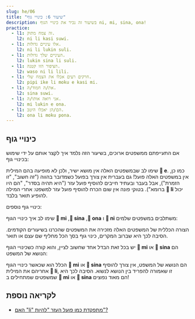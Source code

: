```yaml
---
slug: he/06
title: "שיעור 6: כינויי גוף"
description: בשיעור זה נכיר את כינויי הגוף ni, mi, sina, ona!
practice:
  - l1: זה צמח מתוק.
    l2: ni li kasi suwi.
  - l1: אלו עיניים גדולות.
    l2: ni li lukin suli.
  - l1: העיניים שלך גדולות.
    l2: lukin sina li suli.
  - l1: הציפור הזו קטנה.
    l2: waso ni li lili.
  - l1: חרקים רעים אכלו את הצמח שלי.
    l2: pipi ike li moku e kasi mi.
  - l1: את/ה חמוד/ה.
    l2: sina suwi.
  - l1: אני רואה אותו/ה.
    l2: mi lukin e ona.
  - l1: הם/הן יאכלו היטב.
    l2: ona li moku pona.
---
```




## כינויי גוף

אם התעייפתם ממשפטים ארוכים, בשיעור הזה נלמד איך לקצר אותם על ידי שימוש בכינויי גוף:

<List>
  <Word sl="ni" m="זה, הזה" />
  <Sentence sl="ni li soweli." m="זה בעל חיים." />
  <Sentence sl="ni li kasi." m="זה צמח." />
  <Sentence sl="ni li soweli suwi." m="זו חיה חמודה." />
  <Sentence sl="ni li suli." m="זה חשוב." />
  <Sentence sl="ni li pona wawa." m="זה נפלא." />
</List>

שימו לב שבמשפטים האלה אין מושא ישיר, ולכן לא מופיעה בהם המילית  **󱤉 e**. כמו כן, אין במשפטים האלה פועל! גם בעברית אין צורך בפועל כשמדובר בהווה ("זה חשוב", "זו הזמרת"), אבל בעבר ובעתיד חייבים להוסיף פועל עזר ("היא תהיה בסדר", "הם היו ברומא"). בטוקי פונה אין שום הכרח להוסיף פועל עזר למשפט: אחרי המילה **󱤧 li** יכול להופיע תואר בלבד.

כינויי גוף נוספים:

<List>
  <Word sl="mi" m="אני, אנחנו, שלי, שלנו" />
  <Word sl="sina" m="את, אתה, אתם, אתן, שלך, שלכם, שלכן" />
  <Word sl="ona" m="הוא, היא, הם, הן, שלה, שלו, שלהם, שלהן" />
</List>

שימו לב איך כינויי הגוף **󱤴 mi** ,**󱥞 sina** ,**󱥆 ona** ו **󱥁 ni** משתלבים במשפטים שלמים:

<List>
  <Sentence sl="kasi ni li suli." m="הצמח הזה גדול." />
  <Sentence sl="sona sina li wawa." m="הידע שלך עצום." />
  <Sentence sl="pipi ni li pipi mi." m="החרק הזה הוא החרק שלי." />
  <Sentence sl="waso sina li lukin e mi." m="הציפור שלך רואה אותי." />
  <Sentence sl="waso li moku e pipi ni." m="הציפור אוכלת את החרק הזה." />
  <Sentence sl="soweli mi li moku e kasi ona." m="החיה שלי אוכלת את הצמח שלו." />
</List>

הצורה הכללית של המשפטים האלה מזכירה את המשפטים שהכרנו בשיעורים הקודמים. הסיבה לכך היא שברוב המקרים, כינוי גוף בסך הכל מחליף שם עצם או תואר. 

יש בכל זאת הבדל אחד שחשוב לציין, והוא קורה כשכינויי הגוף **󱤴 mi** או **󱥞 sina** הם הנושא של המשפט:

<List>
  <Sentence sl="mi wawa." m="אני חזק/ה." />
  <Sentence sl="sina lukin e moku." m="את/ה רואה אוכל." />
  <Sentence sl="mi sona e kasi suli." m="אני מכיר/ה את הצמח הגדול." />
  <Sentence sl="sina sona e suli kasi." m="את/ה יודע/ת את הגודל של הצמח." />
</List>

הכלל הוא שכאשר כינויי הגוף **󱤴 mi** או **󱥞 sina** הם הנושא של המשפט, אין צורך להוסיף אחריהם את המילית **󱤧 li**, זו שאמורה להפריד בין הנושא לנשוא. הסיבה לכך היא שמשפטים שמתחילים ב **󱤴 mi**  או **󱥞 sina** הם מאוד נפוצים!

<Practice exercises={frontmatter.practice} />

## לקריאה נוספת
* [האם "li" מתפקדת כמו פועל העזר "להיות"?](/he/li-and-is)

